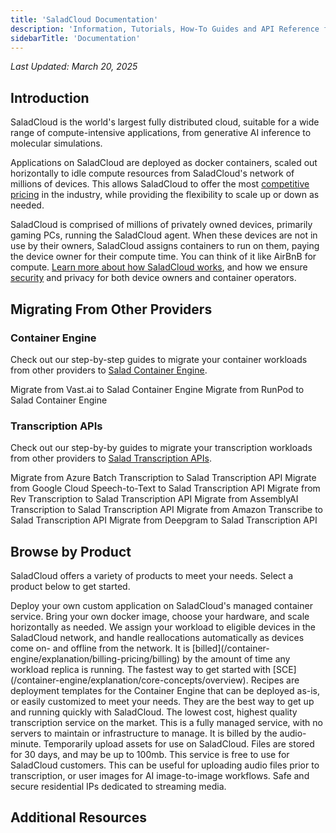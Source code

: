 ```yaml
---
title: 'SaladCloud Documentation'
description: 'Information, Tutorials, How-To Guides and API Reference for SaladCloud Products'
sidebarTitle: 'Documentation'
---
```


_Last Updated: March 20, 2025_

## Introduction

SaladCloud is the world's largest fully distributed cloud, suitable for a wide range of compute-intensive applications,
from generative AI inference to molecular simulations.

Applications on SaladCloud are deployed as docker containers, scaled out horizontally to idle compute resources from
SaladCloud's network of millions of devices. This allows SaladCloud to offer the most
[competitive pricing](https://salad.com/pricing) in the industry, while providing the flexibility to scale up or down as
needed.

SaladCloud is comprised of millions of privately owned devices, primarily gaming PCs, running the SaladCloud agent. When
these devices are not in use by their owners, SaladCloud assigns containers to run on them, paying the device owner for
their compute time. You can think of it like AirBnB for compute.
[Learn more about how SaladCloud works](/container-engine/explanation/core-concepts/overview), and how we ensure
[security](https://salad.com/security) and privacy for both device owners and container operators.

## Migrating From Other Providers

### Container Engine

Check out our step-by-step guides to migrate your container workloads from other providers to
[Salad Container Engine](/container-engine/explanation/core-concepts/overview).

<CardGroup>
  <Card title="Vast.ai" href="/container-engine/how-to-guides/migration/migrate-from-vast" horizontal>
    Migrate from Vast.ai to Salad Container Engine
  </Card>
  <Card title="RunPod" href="/container-engine/how-to-guides/migration/migrate-from-runpod" horizontal>
    Migrate from RunPod to Salad Container Engine
  </Card>

</CardGroup>

### Transcription APIs

Check out our step-by-by guides to migrate your transcription workloads from other providers to
[Salad Transcription APIs](/transcription/explanation/overview).

<CardGroup>
  <Card
    title="Azure Batch Transcription"
    href="/transcription/how-to-guides/migration/migrate-from-azure-batch"
    horizontal
  >
    Migrate from Azure Batch Transcription to Salad Transcription API
  </Card>
  <Card
    title="Google Cloud Speech-to-Text"
    href="/transcription/how-to-guides/migration/migrate-from-gcp-transcription"
    horizontal
  >
    Migrate from Google Cloud Speech-to-Text to Salad Transcription API
  </Card>
  <Card
    title="Rev Transcription"
    href="/transcription/how-to-guides/migration/migrate-from-rev-transcription"
    horizontal
  >
    Migrate from Rev Transcription to Salad Transcription API
  </Card>
  <Card
    title="AssemblyAI Transcription"
    href="/transcription/how-to-guides/migration/migrate-from-assembly-transcription"
    horizontal
  >
    Migrate from AssemblyAI Transcription to Salad Transcription API
  </Card>
  <Card
    title="Amazon Transcribe"
    href="/transcription/how-to-guides/migration/migrate-from-aws-transcription"
    horizontal
  >
    Migrate from Amazon Transcribe to Salad Transcription API
  </Card>
  <Card title="Deepgram" href="/transcription/how-to-guides/migration/migrate-from-deepgram-transcription" horizontal>
    Migrate from Deepgram to Salad Transcription API
  </Card>
</CardGroup>

## Browse by Product

SaladCloud offers a variety of products to meet your needs. Select a product below to get started.

<CardGroup cols={1}>
  <Card title="Salad Container Engine (SCE)" icon="docker" href="/container-engine/explanation/core-concepts/overview">
    Deploy your own custom application on SaladCloud's managed container service. Bring your own docker image, choose
    your hardware, and scale horizontally as needed. We assign your workload to eligible devices in the SaladCloud
    network, and handle reallocations automatically as devices come on- and offline from the network. It is
    [billed](/container-engine/explanation/billing-pricing/billing) by the amount of time any workload replica is
    running.
  </Card>
  <Card title="Recipes" icon="rocket" href="/container-engine/reference/recipes/overview">
    The fastest way to get started with [SCE](/container-engine/explanation/core-concepts/overview). Recipes are
    deployment templates for the Container Engine that can be deployed as-is, or easily customized to meet your needs.
    They are the best way to get up and running quickly with SaladCloud.
  </Card>
  <Card title="Transcription API" icon="code" href="/transcription/explanation/overview">
    The lowest cost, highest quality transcription service on the market. This is a fully managed service, with no
    servers to maintain or infrastructure to manage. It is billed by the audio-minute.
  </Card>
  <Card title="Salad Simple Storage Service (S4)" icon="database" href="/storage/explanation/overview">
    Temporarily upload assets for use on SaladCloud. Files are stored for 30 days, and may be up to 100mb. This service
    is free to use for SaladCloud customers. This can be useful for uploading audio files prior to transcription, or
    user images for AI image-to-image workflows.
  </Card>
  <Card title="Salad Gateway Service (SGS)" icon="house-signal" href="/gateway-service/explanation/overview">
    Safe and secure residential IPs dedicated to streaming media.
  </Card>
</CardGroup>

## Additional Resources

<CardGroup cols={2}>
  <Card title="Security" icon="shield" href="https://salad.com/security" />
  <Card title="Trust Center" icon="building-shield" href="https://trust.salad.com/" />
  <Card title="Terms of Service" icon="scroll" href="https://salad.com/terms/saladcloud" />
  <Card title="Privacy Policy" icon="user-secret" href="https://salad.com/privacy" />
  <Card title="Support" icon="life-ring" href="/support" />
</CardGroup>
